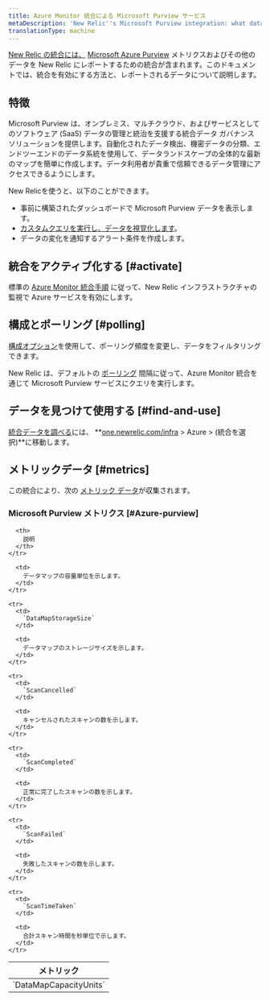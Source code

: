 ```yaml
---
title: Azure Monitor 統合による Microsoft Purview サービス
metaDescription: 'New Relic''s Microsoft Purview integration: what data it reports and how to enable it.'
translationType: machine
---
```


[New Relic の統合には、](/docs/infrastructure/integrations-getting-started/getting-started/introduction-infrastructure-integrations) [Microsoft Azure Purview](https://azure.microsoft.com/en-us/products/purview/) メトリクスおよびその他のデータを New Relic にレポートするための統合が含まれます。このドキュメントでは、統合を有効にする方法と、レポートされるデータについて説明します。

## 特徴

Microsoft Purview は、オンプレミス、マルチクラウド、およびサービスとしてのソフトウェア (SaaS) データの管理と統治を支援する統合データ ガバナンス ソリューションを提供します。自動化されたデータ検出、機密データの分類、エンドツーエンドのデータ系統を使用して、データランドスケープの全体的な最新のマップを簡単に作成します。データ利用者が貴重で信頼できるデータ管理にアクセスできるようにします。

New Relicを使うと、以下のことができます。

* 事前に構築されたダッシュボードで Microsoft Purview データを表示します。
* [カスタムクエリを実行し、データを視覚化します](/docs/infrastructure/integrations-getting-started/getting-started/use-integration-data-new-relic-insights)。
* データの変化を通知するアラート条件を作成します。

## 統合をアクティブ化する [#activate]

標準の [Azure Monitor 統合手順](/docs/infrastructure/microsoft-azure-integrations/azure-integrations-list/azure-monitor) に従って、New Relic インフラストラクチャの監視で Azure サービスを有効にします。

## 構成とポーリング [#polling]

[構成オプション](/docs/infrastructure/microsoft-azure-integrations/azure-integrations-list/azure-monitor/#settings)を使用して、ポーリング頻度を変更し、データをフィルタリングできます。

New Relic は、デフォルトの [ポーリング](/docs/infrastructure/microsoft-azure-integrations/azure-integrations-list/azure-monitor/#settings) 間隔に従って、Azure Monitor 統合を通じて Microsoft Purview サービスにクエリを実行します。

## データを見つけて使用する [#find-and-use]

[統合データを調べる](/docs/infrastructure/integrations/find-use-infrastructure-integration-data)には、 **[one.newrelic.com/infra](https://one.newrelic.com/infra) > Azure > (統合を選択)**に移動します。

## メトリックデータ [#metrics]

この統合により、次の [メトリック データ](/docs/infrastructure/integrations-getting-started/getting-started/understand-integration-data-data-types#metric)が収集されます。

### Microsoft Purview メトリクス [#Azure-purview]

<table>
  <thead>
    <tr>
      <th style={{ width: "300px" }}>
        メトリック
      </th>

      <th>
        説明
      </th>
    </tr>
  </thead>

  <tbody>
    <tr>
      <td>
        `DataMapCapacityUnits`
      </td>

      <td>
        データマップの容量単位を示します。
      </td>
    </tr>

    <tr>
      <td>
        `DataMapStorageSize`
      </td>

      <td>
        データマップのストレージサイズを示します。
      </td>
    </tr>

    <tr>
      <td>
        `ScanCancelled`
      </td>

      <td>
        キャンセルされたスキャンの数を示します。
      </td>
    </tr>

    <tr>
      <td>
        `ScanCompleted`
      </td>

      <td>
        正常に完了したスキャンの数を示します。
      </td>
    </tr>

    <tr>
      <td>
        `ScanFailed`
      </td>

      <td>
        失敗したスキャンの数を示します。
      </td>
    </tr>

    <tr>
      <td>
        `ScanTimeTaken`
      </td>

      <td>
        合計スキャン時間を秒単位で示します。
      </td>
    </tr>
  </tbody>
</table>